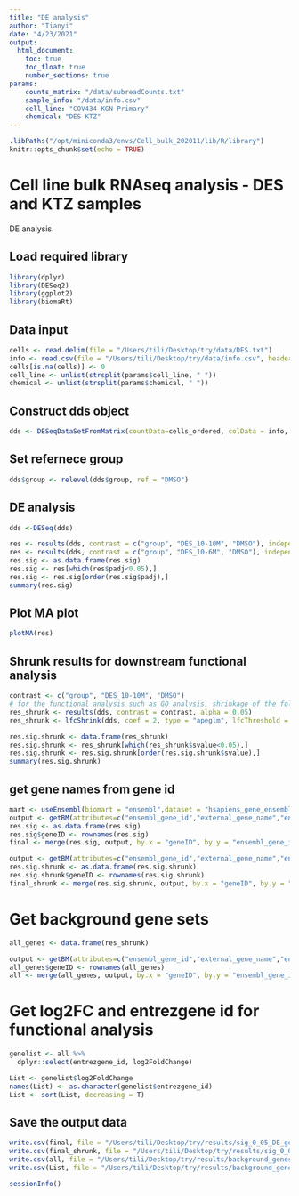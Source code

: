 ```yaml
---
title: "DE analysis"
author: "Tianyi"
date: "4/23/2021"
output: 
  html_document:
    toc: true
    toc_float: true
    number_sections: true
params:
    counts_matrix: "/data/subreadCounts.txt"
    sample_info: "/data/info.csv"
    cell_line: "COV434 KGN Primary"
    chemical: "DES KTZ" 
---
```


```r
.libPaths("/opt/miniconda3/envs/Cell_bulk_202011/lib/R/library")
knitr::opts_chunk$set(echo = TRUE)
```

# Cell line bulk RNAseq analysis - DES and KTZ samples

DE analysis.  

## Load required library

```r
library(dplyr)
library(DESeq2)
library(ggplot2)
library(biomaRt)
```

## Data input

```r
cells <- read.delim(file = "/Users/tili/Desktop/try/data/DES.txt")
info <- read.csv(file = "/Users/tili/Desktop/try/data/info.csv", header = T, sep = ";")
cells[is.na(cells)] <- 0 
cell_line <- unlist(strsplit(params$cell_line, " "))
chemical <- unlist(strsplit(params$chemical, " "))
```

## Construct dds object

```r
dds <- DESeqDataSetFromMatrix(countData=cells_ordered, colData = info, design = ~ group) 
```

## Set refernece group

```r
dds$group <- relevel(dds$group, ref = "DMSO")
```

## DE analysis 

```r
dds <-DESeq(dds)

res <- results(dds, contrast = c("group", "DES_10-10M", "DMSO"), independentFiltering = T, pAdjustMethod = "fdr")
res <- results(dds, contrast = c("group", "DES_10-6M", "DMSO"), independentFiltering = T, pAdjustMethod = "fdr")
res.sig <- as.data.frame(res.sig)
res.sig <- res[which(res$padj<0.05),]
res.sig <- res.sig[order(res.sig$padj),]
summary(res.sig)
```

## Plot MA plot

```r
plotMA(res)
```

## Shrunk results for downstream functional analysis

```r
contrast <- c("group", "DES_10-10M", "DMSO") 
# for the functional analysis such as GO analysis, shrinkage of the fold changes is recommended
res_shrunk <- results(dds, contrast = contrast, alpha = 0.05)
res_shrunk <- lfcShrink(dds, coef = 2, type = "apeglm", lfcThreshold = 1)

res.sig.shrunk <- data.frame(res_shrunk)
res.sig.shrunk <- res_shrunk[which(res_shrunk$svalue<0.05),]
res.sig.shrunk <- res.sig.shrunk[order(res.sig.shrunk$svalue),]
summary(res.sig.shrunk)
```

## get gene names from gene id

```r
mart <- useEnsembl(biomart = "ensembl",dataset = "hsapiens_gene_ensembl")
output <- getBM(attributes=c("ensembl_gene_id","external_gene_name","entrezgene_id","description"), mart = mart)
res.sig <- as.data.frame(res.sig)
res.sig$geneID <- rownames(res.sig)
final <- merge(res.sig, output, by.x = "geneID", by.y = "ensembl_gene_id", all.x = T, all.y = F)

output <- getBM(attributes=c("ensembl_gene_id","external_gene_name","entrezgene_id","description"), mart = mart)
res.sig.shrunk <- as.data.frame(res.sig.shrunk)
res.sig.shrunk$geneID <- rownames(res.sig.shrunk)
final_shrunk <- merge(res.sig.shrunk, output, by.x = "geneID", by.y = "ensembl_gene_id", all.x = T, all.y = F)
```

# Get background gene sets

```r
all_genes <- data.frame(res_shrunk)

output <- getBM(attributes=c("ensembl_gene_id","external_gene_name","entrezgene_id","description"), mart = mart)
all_genes$geneID <- rownames(all_genes)
all <- merge(all_genes, output, by.x = "geneID", by.y = "ensembl_gene_id", all.x = T, all.y = F)
```

# Get log2FC and entrezgene id for functional analysis

```r
genelist <- all %>% 
  dplyr::select(entrezgene_id, log2FoldChange) 

List <- genelist$log2FoldChange
names(List) <- as.character(genelist$entrezgene_id)
List <- sort(List, decreasing = T)
```

## Save the output data

```r
write.csv(final, file = "/Users/tili/Desktop/try/results/sig_0_05_DE_genes.csv")
write.csv(final_shrunk, file = "/Users/tili/Desktop/try/results/sig_0_05_DE_genes_shrunk.csv")
write.csv(all, file = "/Users/tili/Desktop/try/results/background_genes_shrunk.csv")
write.csv(List, file = "/Users/tili/Desktop/try/results/background_genes_list_log2fc_shrunk.csv")
```

```r
sessionInfo()
```
